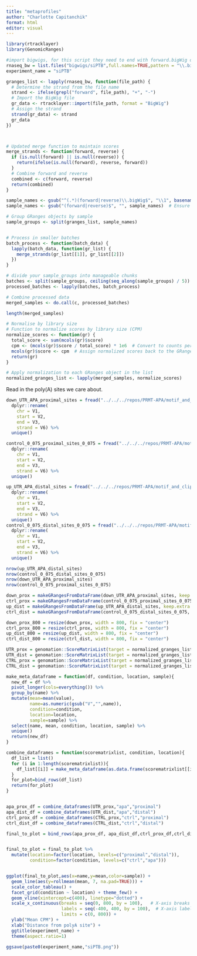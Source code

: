 ```yaml
---
title: "metaprofiles"
author: "Charlotte Capitanchik"
format: html
editor: visual
---
```


```r
library(rtracklayer)
library(GenomicRanges)
```

```r
#import bigwigs, for this script they need to end with forward.bigWig or reverse.bigWig
rnaseq_bw = list.files("bigwigs/siPTB",full.names=TRUE,pattern = "\\.bigWig$")
experiment_name = "siPTB"
```

```r
granges_list <- lapply(rnaseq_bw, function(file_path) {
  # Determine the strand from the file name
  strand <- ifelse(grepl("forward", file_path), "+", "-")
  # Import the BigWig file
  gr_data <- rtracklayer::import(file_path, format = "BigWig")
  # Assign the strand
  strand(gr_data) <- strand
  gr_data
})



# Updated merge function to maintain scores
merge_strands <- function(forward, reverse) {
  if (is.null(forward) || is.null(reverse)) {
    return(ifelse(is.null(forward), reverse, forward))
  }
  # Combine forward and reverse
  combined <- c(forward, reverse)
  return(combined)
}

sample_names <- gsub("^(.*)(forward|reverse)\\.bigWig$", "\\1", basename(rnaseq_bw))
sample_names <- gsub("(forward|reverse)$", "", sample_names)  # Ensure to remove the strand part

# Group GRanges objects by sample
sample_groups <- split(granges_list, sample_names)


# Process in smaller batches
batch_process <- function(batch_data) {
  lapply(batch_data, function(gr_list) {
    merge_strands(gr_list[[1]], gr_list[[2]])
  })
}

# divide your sample_groups into manageable chunks
batches <- split(sample_groups, ceiling(seq_along(sample_groups) / 5))  # Adjust the denominator for batch size
processed_batches <- lapply(batches, batch_process)

# Combine processed data
merged_samples <- do.call(c, processed_batches)

length(merged_samples)

# Normalise by library size
# Function to normalize scores by library size (CPM)
normalize_scores <- function(gr) {
  total_score <- sum(mcols(gr)$score)
  cpm <- (mcols(gr)$score / total_score) * 1e6  # Convert to counts per million
  mcols(gr)$score <- cpm  # Assign normalized scores back to the GRanges object
  return(gr)
}

# Apply normalization to each GRanges object in the list
normalized_granges_list <- lapply(merged_samples, normalize_scores)


```

Read in the poly(A) sites we care about.

```r
down_UTR_APA_proximal_sites = fread("../../../repos/PRMT-APA/motif_and_clip_analysis/LU99_timecourse/bed/proximal/sig_0_15_down_proximal_sites.bed") %>%
  dplyr::rename(
    chr = V1, 
    start = V2,
    end = V3, 
    strand = V6) %>%
  unique()

control_0_075_proximal_sites_0_075 = fread("../../../repos/PRMT-APA/motif_and_clip_analysis/LU99_timecourse/bed/proximal/control/control_0_075_proximal_sites_0_075_usage.bed") %>%
  dplyr::rename(
    chr = V1, 
    start = V2,
    end = V3, 
    strand = V6) %>%
  unique()

up_UTR_APA_distal_sites = fread("../../../repos/PRMT-APA/motif_and_clip_analysis/LU99_timecourse/bed/distal/sig_0_15_up_distal_sites.bed") %>%
  dplyr::rename(
    chr = V1, 
    start = V2,
    end = V3, 
    strand = V6) %>%
  unique()
control_0_075_distal_sites_0_075 = fread("../../../repos/PRMT-APA/motif_and_clip_analysis/LU99_timecourse/bed/distal/control/control_0_075_distal_sites_0_075_usage.bed") %>%
  dplyr::rename(
    chr = V1, 
    start = V2,
    end = V3, 
    strand = V6) %>%
  unique()

nrow(up_UTR_APA_distal_sites)
nrow(control_0_075_distal_sites_0_075)
nrow(down_UTR_APA_proximal_sites)
nrow(control_0_075_proximal_sites_0_075)

down_prox = makeGRangesFromDataFrame(down_UTR_APA_proximal_sites, keep.extra.columns = TRUE)
ctrl_prox = makeGRangesFromDataFrame(control_0_075_proximal_sites_0_075, keep.extra.columns = TRUE)
up_dist = makeGRangesFromDataFrame(up_UTR_APA_distal_sites, keep.extra.columns = TRUE)
ctrl_dist = makeGRangesFromDataFrame(control_0_075_distal_sites_0_075, keep.extra.columns = TRUE)

down_prox_800 = resize(down_prox, width = 800, fix = "center")
ctrl_prox_800 = resize(ctrl_prox, width = 800, fix = "center")
up_dist_800 = resize(up_dist, width = 800, fix = "center")
ctrl_dist_800 = resize(ctrl_dist, width = 800, fix = "center")

```

```r
UTR_prox = genomation::ScoreMatrixList(target = normalized_granges_list, windows = down_prox_800, strand.aware=TRUE, weight.col= "score", cores=4)
UTR_dist = genomation::ScoreMatrixList(target = normalized_granges_list, windows = up_dist_800,strand.aware=TRUE, weight.col= "score", cores=4 )
CTRL_prox = genomation::ScoreMatrixList(target = normalized_granges_list, windows = ctrl_prox_800,strand.aware=TRUE, weight.col= "score", cores=4)
CTRL_dist = genomation::ScoreMatrixList(target = normalized_granges_list, windows = ctrl_dist_800,strand.aware=TRUE, weight.col= "score", cores=4)


```

```r
make_meta_dataframe = function(df, condition, location, sample){
  new_df = df %>%
  pivot_longer(cols=everything()) %>%
  group_by(name) %>%
  mutate(mean=mean(value), 
         name=as.numeric(gsub("V","",name)),
         condition=condition,
         location=location,
         sample=sample) %>%
  select(name, mean, condition, location, sample) %>%
  unique()
  return(new_df)
}

combine_dataframes = function(scorematrixlist, condition, location){
  df_list = list()
  for (i in 1:length(scorematrixlist)){
    df_list[[i]] = make_meta_dataframe(as.data.frame(scorematrixlist[[i]]), condition, location,unique(sample_names)[[i]])
  }
  for_plot=bind_rows(df_list)
  return(for_plot)
}


apa_prox_df = combine_dataframes(UTR_prox,"apa","proximal")
apa_dist_df = combine_dataframes(UTR_dist,"apa","distal")
ctrl_prox_df = combine_dataframes(CTRL_prox,"ctrl","proximal")
ctrl_dist_df = combine_dataframes(CTRL_dist,"ctrl","distal")

final_to_plot = bind_rows(apa_prox_df, apa_dist_df,ctrl_prox_df,ctrl_dist_df) 


final_to_plot = final_to_plot %>%
  mutate(location=factor(location, levels=c("proximal","distal")),
         condition=factor(condition, levels=c("ctrl","apa")))


ggplot(final_to_plot,aes(x=name,y=mean,color=sample)) +
  geom_line(aes(y=rollmean(mean, 7, na.pad=TRUE))) + 
  scale_color_tableau() +
  facet_grid(condition ~ location) + theme_few() +
  geom_vline(xintercept=c(400), linetype="dotted") +
  scale_x_continuous(breaks = seq(0, 800, by = 100),   # X-axis breaks every 100 units
                     labels = seq(-400, 400, by = 100),  # X-axis labels every 100 units
                     limits = c(0, 800)) +
  ylab("Mean CPM") +
  xlab("Distance from polyA site") +
  ggtitle(experiment_name) +
  theme(aspect.ratio=1)

ggsave(paste0(experiment_name,"siPTB.png"))
```
